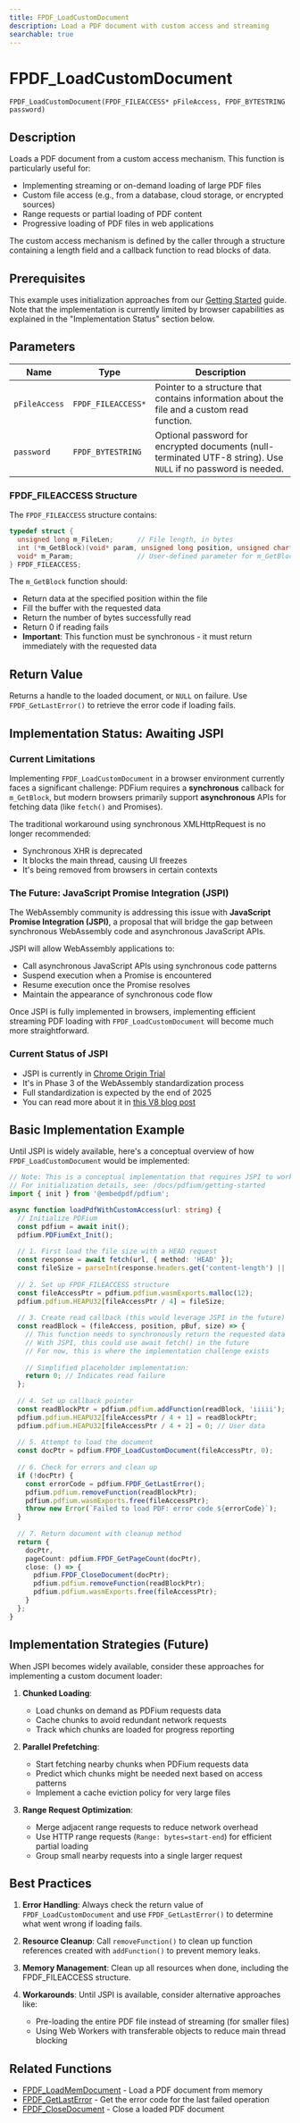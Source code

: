 ```yaml
---
title: FPDF_LoadCustomDocument
description: Load a PDF document with custom access and streaming
searchable: true
---
```


# FPDF_LoadCustomDocument

`FPDF_LoadCustomDocument(FPDF_FILEACCESS* pFileAccess, FPDF_BYTESTRING password)`

## Description

Loads a PDF document from a custom access mechanism. This function is particularly useful for:

- Implementing streaming or on-demand loading of large PDF files
- Custom file access (e.g., from a database, cloud storage, or encrypted sources)
- Range requests or partial loading of PDF content
- Progressive loading of PDF files in web applications

The custom access mechanism is defined by the caller through a structure containing a length field and a callback function to read blocks of data.

## Prerequisites

This example uses initialization approaches from our [Getting Started](/docs/pdfium/getting-started#initializing-pdfium) guide. Note that the implementation is currently limited by browser capabilities as explained in the "Implementation Status" section below.

## Parameters

| Name | Type | Description |
|------|------|-------------|
| `pFileAccess` | `FPDF_FILEACCESS*` | Pointer to a structure that contains information about the file and a custom read function. |
| `password` | `FPDF_BYTESTRING` | Optional password for encrypted documents (null-terminated UTF-8 string). Use `NULL` if no password is needed. |

### FPDF_FILEACCESS Structure

The `FPDF_FILEACCESS` structure contains:

```c
typedef struct {
  unsigned long m_FileLen;      // File length, in bytes
  int (*m_GetBlock)(void* param, unsigned long position, unsigned char* pBuf, unsigned long size);
  void* m_Param;                // User-defined parameter for m_GetBlock
} FPDF_FILEACCESS;
```

The `m_GetBlock` function should:
- Return data at the specified position within the file
- Fill the buffer with the requested data
- Return the number of bytes successfully read
- Return 0 if reading fails
- **Important**: This function must be synchronous - it must return immediately with the requested data

## Return Value

Returns a handle to the loaded document, or `NULL` on failure. Use `FPDF_GetLastError()` to retrieve the error code if loading fails.

## Implementation Status: Awaiting JSPI

### Current Limitations

Implementing `FPDF_LoadCustomDocument` in a browser environment currently faces a significant challenge: PDFium requires a **synchronous** callback for `m_GetBlock`, but modern browsers primarily support **asynchronous** APIs for fetching data (like `fetch()` and Promises).

The traditional workaround using synchronous XMLHttpRequest is no longer recommended:
- Synchronous XHR is deprecated
- It blocks the main thread, causing UI freezes
- It's being removed from browsers in certain contexts

### The Future: JavaScript Promise Integration (JSPI)

The WebAssembly community is addressing this issue with **JavaScript Promise Integration (JSPI)**, a proposal that will bridge the gap between synchronous WebAssembly code and asynchronous JavaScript APIs.

JSPI will allow WebAssembly applications to:
- Call asynchronous JavaScript APIs using synchronous code patterns
- Suspend execution when a Promise is encountered
- Resume execution once the Promise resolves
- Maintain the appearance of synchronous code flow

Once JSPI is fully implemented in browsers, implementing efficient streaming PDF loading with `FPDF_LoadCustomDocument` will become much more straightforward.

### Current Status of JSPI

- JSPI is currently in [Chrome Origin Trial](https://developer.chrome.com/blog/webassembly-jspi-origin-trial)
- It's in Phase 3 of the WebAssembly standardization process
- Full standardization is expected by the end of 2025
- You can read more about it in [this V8 blog post](https://v8.dev/blog/jspi)

## Basic Implementation Example

Until JSPI is widely available, here's a conceptual overview of how `FPDF_LoadCustomDocument` would be implemented:

```typescript
// Note: This is a conceptual implementation that requires JSPI to work properly
// For initialization details, see: /docs/pdfium/getting-started
import { init } from '@embedpdf/pdfium';

async function loadPdfWithCustomAccess(url: string) {
  // Initialize PDFium
  const pdfium = await init();
  pdfium.PDFiumExt_Init();
  
  // 1. First load the file size with a HEAD request
  const response = await fetch(url, { method: 'HEAD' });
  const fileSize = parseInt(response.headers.get('content-length') || '0');
  
  // 2. Set up FPDF_FILEACCESS structure
  const fileAccessPtr = pdfium.pdfium.wasmExports.malloc(12);
  pdfium.pdfium.HEAPU32[fileAccessPtr / 4] = fileSize;
  
  // 3. Create read callback (this would leverage JSPI in the future)
  const readBlock = (fileAccess, position, pBuf, size) => {
    // This function needs to synchronously return the requested data
    // With JSPI, this could use await fetch() in the future
    // For now, this is where the implementation challenge exists
    
    // Simplified placeholder implementation:
    return 0; // Indicates read failure
  };
  
  // 4. Set up callback pointer
  const readBlockPtr = pdfium.pdfium.addFunction(readBlock, 'iiiii');
  pdfium.pdfium.HEAPU32[fileAccessPtr / 4 + 1] = readBlockPtr;
  pdfium.pdfium.HEAPU32[fileAccessPtr / 4 + 2] = 0; // User data
  
  // 5. Attempt to load the document
  const docPtr = pdfium.FPDF_LoadCustomDocument(fileAccessPtr, 0);
  
  // 6. Check for errors and clean up
  if (!docPtr) {
    const errorCode = pdfium.FPDF_GetLastError();
    pdfium.pdfium.removeFunction(readBlockPtr);
    pdfium.pdfium.wasmExports.free(fileAccessPtr);
    throw new Error(`Failed to load PDF: error code ${errorCode}`);
  }
  
  // 7. Return document with cleanup method
  return {
    docPtr,
    pageCount: pdfium.FPDF_GetPageCount(docPtr),
    close: () => {
      pdfium.FPDF_CloseDocument(docPtr);
      pdfium.pdfium.removeFunction(readBlockPtr);
      pdfium.pdfium.wasmExports.free(fileAccessPtr);
    }
  };
}
```

## Implementation Strategies (Future)

When JSPI becomes widely available, consider these approaches for implementing a custom document loader:

1. **Chunked Loading**:
   - Load chunks on demand as PDFium requests data
   - Cache chunks to avoid redundant network requests
   - Track which chunks are loaded for progress reporting

2. **Parallel Prefetching**:
   - Start fetching nearby chunks when PDFium requests data
   - Predict which chunks might be needed next based on access patterns
   - Implement a cache eviction policy for very large files

3. **Range Request Optimization**:
   - Merge adjacent range requests to reduce network overhead
   - Use HTTP range requests (`Range: bytes=start-end`) for efficient partial loading
   - Group small nearby requests into a single larger request

## Best Practices

1. **Error Handling**: Always check the return value of `FPDF_LoadCustomDocument` and use `FPDF_GetLastError()` to determine what went wrong if loading fails.

2. **Resource Cleanup**: Call `removeFunction()` to clean up function references created with `addFunction()` to prevent memory leaks.

3. **Memory Management**: Clean up all resources when done, including the FPDF_FILEACCESS structure.

4. **Workarounds**: Until JSPI is available, consider alternative approaches like:
   - Pre-loading the entire PDF file instead of streaming (for smaller files)
   - Using Web Workers with transferable objects to reduce main thread blocking

## Related Functions

- [FPDF_LoadMemDocument](/docs/pdfium/functions/FPDF_LoadMemDocument) - Load a PDF document from memory
- [FPDF_GetLastError](/docs/pdfium/functions/FPDF_GetLastError) - Get the error code for the last failed operation
- [FPDF_CloseDocument](/docs/pdfium/functions/FPDF_CloseDocument) - Close a loaded PDF document